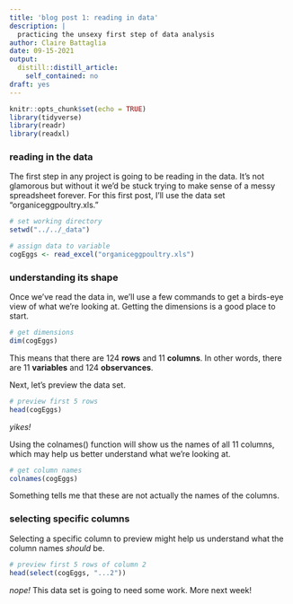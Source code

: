 ```yaml
---
title: 'blog post 1: reading in data'
description: |
  practicing the unsexy first step of data analysis
author: Claire Battaglia
date: 09-15-2021
output:
  distill::distill_article:
    self_contained: no
draft: yes
---
```



```r
knitr::opts_chunk$set(echo = TRUE)
library(tidyverse)
library(readr)
library(readxl)
```

### reading in the data

The first step in any project is going to be reading in the data. It's not glamorous but without it we'd be stuck trying to make sense of a messy spreadsheet forever. For this first post, I'll use the data set "organiceggpoultry.xls."

```R
# set working directory
setwd("../../_data")

# assign data to variable
cogEggs <- read_excel("organiceggpoultry.xls")
```

### understanding its shape

Once we've read the data in, we'll use a few commands to get a birds-eye view of what we're looking at. Getting the dimensions is a good place to start.

```R
# get dimensions
dim(cogEggs)
```

This means that there are 124 **rows** and 11 **columns**. In other words, there are 11 **variables** and 124 **observances**.

Next, let's preview the data set.

```R
# preview first 5 rows
head(cogEggs)
```
*yikes!*

Using the colnames() function will show us the names of all 11 columns, which may help us better understand what we're looking at.

```R
# get column names
colnames(cogEggs)
```

Something tells me that these are not actually the names of the columns.

### selecting specific columns

Selecting a specific column to preview might help us understand what the column names *should* be.

```R
# preview first 5 rows of column 2
head(select(cogEggs, "...2"))
```

*nope!* This data set is going to need some work. More next week!
